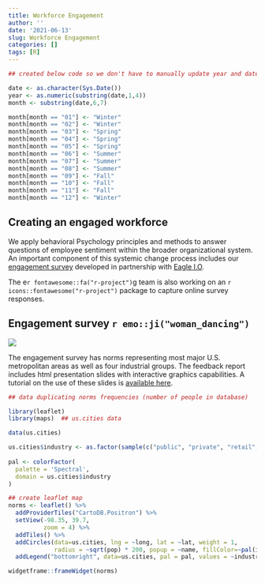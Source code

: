 ```yaml
---
title: Workforce Engagement
author: ''
date: '2021-06-13'
slug: Workforce Engagement
categories: []
tags: [R]
---
```



```r

## created below code so we don't have to manually update year and date

date <- as.character(Sys.Date())
year <- as.numeric(substring(date,1,4))
month <- substring(date,6,7)

month[month == "01"] <- "Winter"
month[month == "02"] <- "Winter"
month[month == "03"] <- "Spring"
month[month == "04"] <- "Spring"
month[month == "05"] <- "Spring"
month[month == "06"] <- "Summer"
month[month == "07"] <- "Summer"
month[month == "08"] <- "Summer"
month[month == "09"] <- "Fall"
month[month == "10"] <- "Fall"
month[month == "11"] <- "Fall"
month[month == "12"] <- "Winter"

```

## Creating an engaged workforce

We apply behavioral Psychology principles and methods to answer questions of employee sentiment within the broader organizational system. An important component of this systemic change process includes our [engagement survey](https://bookdown.org/kulasj/engagetech/) developed in partnership with [Eagle I.O](https://eagle-io.weebly.com/). 

The e`r fontawesome::fa("r-project")`g team is also working on an `r icons::fontawesome("r-project")` package to capture online survey responses.  

## Engagement survey `r emo::ji("woman_dancing")` {#engage}

![](engage.PNG) 

The engagement survey has norms representing most major U.S. metropolitan areas as well as four industrial groups. The feedback report includes html presentation slides with interactive graphics capabilities. A tutorial on the use of these slides is [available here](https://jtkulas.github.io/slides/). 

```r

## data duplicating norms frequencies (number of people in database)

library(leaflet)
library(maps)  ## us.cities data

data(us.cities)

us.cities$industry <- as.factor(sample(c("public", "private", "retail", "manufacturing"), size=1005, replace=TRUE))
  
pal <- colorFactor(
  palette = 'Spectral',
  domain = us.cities$industry
)

## create leaflet map
norms <- leaflet() %>% 
  addProviderTiles("CartoDB.Positron") %>% 
  setView(-98.35, 39.7,
          zoom = 4) %>%
  addTiles() %>%
  addCircles(data=us.cities, lng = ~long, lat = ~lat, weight = 1,
             radius = ~sqrt(pop) * 200, popup = ~name, fillColor=~pal(industry)) %>%
  addLegend("bottomright", data=us.cities, pal = pal, values = ~industry, opacity = 1)

widgetframe::frameWidget(norms)

```



